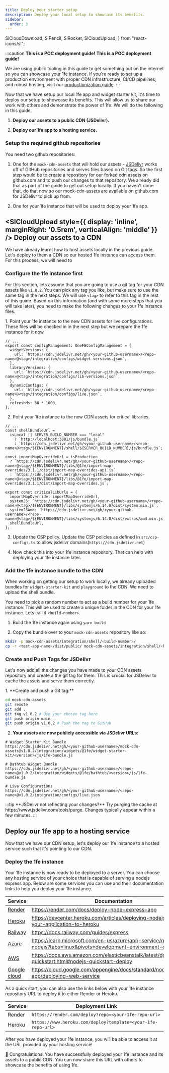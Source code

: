 ```yaml
---
title: Deploy your starter setup
description: Deploy your local setup to showcase its benefits.
sidebar:
  order: 3
---
```


  SlCloudDownload,
  SlPencil,
  SlRocket,
  SlCloudUpload,
} from "react-icons/sl";

:::caution
**This is a POC deployment guide!**
**This is a POC deployment guide!**

We are using public tooling in this guide to get something out on the internet so you can showcase your 1fe instance. If you're ready to set up a production environment with proper CDN infrastructure, CI/CD pipelines, and robust hosting, visit our [productionization guide](../../platform-guides/productionize).
:::

Now that we have setup our local 1fe app and widget starter kit, it's time to deploy our setup to showcase its benefits. This will allow us to share our work with others and demonstrate the power of 1fe. We will do the following in this guide.

<div className="prose">

1. **Deploy our assets to a public CDN (JSDelivr).**

2. **Deploy our 1fe app to a hosting service.**

</div>

### Setup the required github repositories

You need two github repositories:

<div className="prose">

1. One for the `mock-cdn-assets` that will hold our assets - [JSDelivr](https://www.jsdelivr.com/) works off of GitHub repositories and serves files based on Git tags. So the first step would be to create a repository for our forked cdn assets on github.com and to push our changes to that repository. We already did that as part of the guide to get out setup locally. If you haven't done that, do that now so our mock-cdn-assets are available on github.com for JSDelivr to pick up from.

2. One for your 1fe instance that will be used to deploy your 1fe app.

</div>

## <SlCloudUpload style={{ display: 'inline', marginRight: '0.5rem', verticalAlign: 'middle' }} /> Deploy our assets to a CDN

We have already learnt how to host assets locally in the previous guide. Let's deploy to them a CDN so our hosted 1fe instance can access them. For this process, we will need to

### Configure the 1fe instance first

For this section, lets assume that you are going to use a git tag for your CDN assets like `v1.0.2`. You can pick any tag you like, but make sure to use the same tag in the next steps. We will use `<tag>` to refer to this tag in the rest of this guide. Based on this information (and with some more steps that you will take later), you need to make the following changes to your 1fe instance files.

<div className="prose">
1. Point your 1fe instance to the new CDN assets for live configurations. These files will be checked in in the next step but we prepare the 1fe instance for it now.

```tsx title="src/config/ecosystem-configs.ts" {4,7,10}
// ...
export const configManagement: OneFEConfigManagement = {
  widgetVersions: {
    url: `https://cdn.jsdelivr.net/gh/<your-github-username>/<repo-name>@<tag>/integration/configs/widget-versions.json`,
  },
  libraryVersions: {
    url: `https://cdn.jsdelivr.net/gh/<your-github-username>/<repo-name>@<tag>/integration/configs/lib-versions.json`,
  },
  dynamicConfigs: {
    url: `https://cdn.jsdelivr.net/gh/<your-github-username>/<repo-name>@<tag>/integration/configs/live.json`,
  },
  refreshMs: 30 * 1000,
};
```

2. Point your 1fe instance to the new CDN assets for critical libraries.

```tsx title="src/config/ecosystem-configs.ts" {3,5,9,10}
// ...
const shellBundleUrl =
  isLocal || SERVER_BUILD_NUMBER === "local"
    ? `http://localhost:3001/js/bundle.js`
    : `https://cdn.jsdelivr.net/gh/<your-github-username>/<repo-name>@<tag>/${ENVIRONMENT}/shell/${SERVER_BUILD_NUMBER}/js/bundle.js`;

const importMapOverrideUrl = isProduction
  ? `https://cdn.jsdelivr.net/gh/<your-github-username>/<repo-name>@<tag>/${ENVIRONMENT}/libs/@1fe/import-map-overrides/3.1.1/dist/import-map-overrides-api.js`
  : `https://cdn.jsdelivr.net/gh/<your-github-username>/<repo-name>@<tag>/${ENVIRONMENT}/libs/@1fe/import-map-overrides/3.1.1/dist/import-map-overrides.js`;

export const criticalLibUrls = {
  importMapOverride: importMapOverrideUrl,
  systemJS: `https://cdn.jsdelivr.net/gh/<your-github-username>/<repo-name>@<tag>/${ENVIRONMENT}/libs/systemjs/6.14.0/dist/system.min.js`,
  systemJSAmd: `https://cdn.jsdelivr.net/gh/<your-github-username>/<repo-name>@<tag>/${ENVIRONMENT}/libs/systemjs/6.14.0/dist/extras/amd.min.js`,
  shellBundleUrl,
};
```

3. Update the CSP policy.
   Update the CSP policies as defined in `src/csp-configs.ts` to allow jsdelivr domains(`https://cdn.jsdelivr.net`)

4. Now check this into your 1fe instance repository. That can help with deploying your 1fe instance later.

</div>

### Add the 1fe instance bundle to the CDN

When working on getting our setup to work locally, we already uploaded bundles for `widget-starter-kit` and `playground` to the CDN. We need to upload the shell bundle.

You need to pick a random number to act as a build number for your 1fe instance. This will be used to create a unique folder in the CDN for your 1fe instance. Lets call it `<build-number>`.

<div className="prose">

1. Build the 1fe instance again using `yarn build`

2. Copy the bundle over to your `mock-cdn-assets` repository like so:

</div>

```bash
mkdir -p mock-cdn-assets/integration/shell/<build-number>/
cp -r <test-app-name>/dist/public/ mock-cdn-assets/integration/shell/<build-number>/
```

### Create and Push Tags for JSDelivr

Let's now add all the changes you have made to your CDN assets repository and create a the git tag for them. This is crucial for JSDelivr to cache the assets and serve them correctly.

<div className="prose">
1. **Create and push a Git tag:**

```bash
cd mock-cdn-assets
git remote
git add .
git tag v1.0.2 # Use your chosen tag here
git push origin main
git push origin v1.0.2 # Push the tag to GitHub
```

2. **Your assets are now publicly accessible via JSDelivr URLs:**

```
# Widget Starter Kit Bundle
https://cdn.jsdelivr.net/gh/<your-github-username>/mock-cdn-assets@v1.0.2/integration/widgets/@1fe/widget-starter-kit/<version>/js/1fe-bundle.js

# Bathtub Widget Bundle
https://cdn.jsdelivr.net/gh/<your-github-username>/<repo-name>@v1.0.2/integration/widgets/@1fe/bathtub/<version>/js/1fe-bundle.js

# Live Configurations
https://cdn.jsdelivr.net/gh/<your-github-username>/<repo-name>@v1.0.2/integration/configs/live.json
```

</div>
:::tip
**JSDelivr not reflecting your changes?** Try purging the cache at https://www.jsdelivr.com/tools/purge. Changes typically appear within a few minutes.
:::

## Deploy our 1fe app to a hosting service

Now that we have our CDN setup, let's deploy our 1fe instance to a hosted service such that it's pointing to our CDN.

### Deploy the 1fe instance

Your 1fe instance is now ready to be deployed to a server. You can choose any hosting service of your choice that is capable of serving a nodejs express app. Below are some services you can use and their documentation links to help you deploy your 1fe instance.

| Service                                                          | Documentation                                                                                                       |
| ---------------------------------------------------------------- | ------------------------------------------------------------------------------------------------------------------- |
| [Render](https://render.com/)                                    | https://render.com/docs/deploy-node-express-app                                                                     |
| [Heroku](https://www.heroku.com/)                                | https://devcenter.heroku.com/articles/deploying-nodejs#deploy-your-application-to-heroku                            |
| [Railway](https://railway.app/)                                  | https://docs.railway.com/guides/express                                                                             |
| [Azure](https://azure.microsoft.com/en-us/services/app-service/) | https://learn.microsoft.com/en-us/azure/app-service/quickstart-nodejs?tabs=linux&pivots=development-environment-cli |
| [AWS](https://aws.amazon.com/)                                   | https://docs.aws.amazon.com/elasticbeanstalk/latest/dg/nodejs-quickstart.html#nodejs-quickstart-deploy              |
| [Google cloud](https://cloud.google.com/)                        | https://cloud.google.com/appengine/docs/standard/nodejs/building-app/deploying-web-service                          |

As a quick start, you can also use the links below with your 1fe instance repository URL to deploy it to either Render or Heroku.

| Service | Deployment Link                                              |
| ------- | ------------------------------------------------------------ |
| Render  | `https://render.com/deploy?repo=<your-1fe-repo-url>`         |
| Heroku  | `https://www.heroku.com/deploy?template=<your-1fe-repo-url>` |

After you have deployed your 1fe instance, you will be able to access it at the URL provided by your hosting service!

🎉 Congratulations! You have successfully deployed your 1fe instance and its assets to a public CDN. You can now share this URL with others to showcase the benefits of using 1fe.
